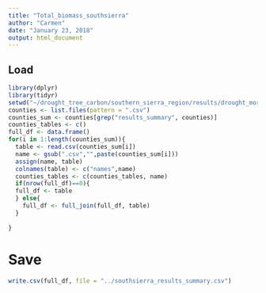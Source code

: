 ```yaml
---
title: "Total_biomass_southsierra"
author: "Carmen"
date: "January 23, 2018"
output: html_document
---
```



## Load
```r
library(dplyr)
library(tidyr)
setwd("~/drought_tree_carbon/southern_sierra_region/results/drought_mortality_southsierra_results/")
counties <- list.files(pattern = ".csv")
counties_sum <- counties[grep("results_summary", counties)]
counties_tables <- c()
full_df <- data.frame()
for(i in 1:length(counties_sum)){
  table <- read.csv(counties_sum[i])
  name <- gsub(".csv","",paste(counties_sum[i]))
  assign(name, table)
  colnames(table) <- c("names",name)
  counties_tables <- c(counties_tables, name)
  if(nrow(full_df)==0){
  full_df <- table  
  } else{
    full_df <- full_join(full_df, table)
  }
    
}
```

# Save
```r
write.csv(full_df, file = "../southsierra_results_summary.csv")
```

